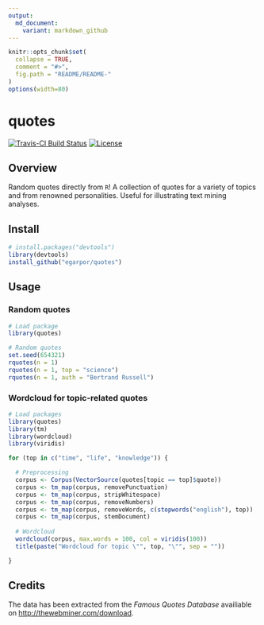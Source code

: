 ```yaml
---
output:
  md_document:
    variant: markdown_github
---
```



<!-- README.md is generated from README.Rmd. Please edit that file -->

```r
knitr::opts_chunk$set(
  collapse = TRUE,
  comment = "#>",
  fig.path = "README/README-"
)
options(width=80)
```

quotes
======

[![Travis-CI Build Status](https://travis-ci.org/egarpor/quotes.svg)](https://travis-ci.org/egarpor/quotes)
[![License](https://img.shields.io/badge/license-MIT%20License-brightgreen.svg)](https://opensource.org/licenses/MIT)

## Overview

Random quotes directly from `R`! A collection of quotes for a variety of topics and from renowned personalities. Useful for illustrating text mining analyses.

## Install

```r
# install.packages("devtools")
library(devtools)
install_github("egarpor/quotes")
```

## Usage

### Random quotes

```r
# Load package
library(quotes)

# Random quotes
set.seed(654321)
rquotes(n = 1)
rquotes(n = 1, top = "science")
rquotes(n = 1, auth = "Bertrand Russell")
```

### Wordcloud for topic-related quotes

```r
# Load packages
library(quotes)
library(tm)
library(wordcloud)
library(viridis)

for (top in c("time", "life", "knowledge")) {

  # Preprocessing
  corpus <- Corpus(VectorSource(quotes[topic == top]$quote))
  corpus <- tm_map(corpus, removePunctuation)
  corpus <- tm_map(corpus, stripWhitespace)
  corpus <- tm_map(corpus, removeNumbers)
  corpus <- tm_map(corpus, removeWords, c(stopwords("english"), top))
  corpus <- tm_map(corpus, stemDocument)
  
  # Wordcloud
  wordcloud(corpus, max.words = 100, col = viridis(100))
  title(paste("Wordcloud for topic \"", top, "\"", sep = ""))

}
```

## Credits

The data has been extracted from the *Famous Quotes Database* availiable on <http://thewebminer.com/download>.
